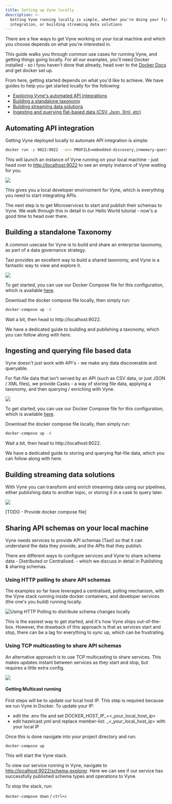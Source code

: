 ```yaml
---
title: Setting up Vyne locally
description: >-
  Getting Vyne running locally is simple, whether you're doing your first API
  integration, or building streaming data solutions
---
```



There are a few ways to get Vyne working on your local machine and which you choose depends on what you're interested in. 

This guide walks you through common use cases for running Vyne, and getting things going locally.  For all our examples, you'll need Docker installed - so i fyou haven't done that already, head over to the [Docker Docs](https://docs.docker.com/get-docker/) and get docker set up.

From here, getting started depends on what you'd like to achieve.  We have guides to help you get started locally for the following:

* <a href="#automating-api-integration">Exploring Vyne's automated API integrations</a>
* <a href="#building-a-standalone-taxonomy">Building a standalone
  taxonomy</a>
* <a href="#building-streaming-data-solutions">Building streaming data solutions</a>
* <a href="#ingesting-and-querying-file-based-data">Ingesting and querying flat-based data (CSV, Json, Xml, etc)</a>

## Automating API integration

Getting Vyne deployed locally to automate API integration is simple:

```bash
docker run -p 9022:9022 --env PROFILE=embedded-discovery,inmemory-query-history,eureka-schema vyneco/vyne
```

This will launch an instance of Vyne running on your local machine - just head over to [http://localhost:9022](http://localhost:9022) to see an empty instance of Vyne waiting for you.

![](/assets/documentation-images-4-.png)

This gives you a local developer envirnoment for Vyne, which is everything you need to start integrating APIs.  

The next step is to get Microservices to start and publish their schemas to Vyne.  We walk through this in detail in our Hello World tutorial - now's a good time to head over <Link to="../employees-on-payroll-demo">there</Link>.


## Building a standalone Taxonomy

A common usecase for Vyne is to build and share an enterprise taxonomy, as part of a data governance strategy.  

Taxi provides an excellent way to build a shared taxonomy, and Vyne is a fantastic way to view and explore it.

![](/assets/documentation-images-6-.png)

To get started, you can use our Docker Compose file for this configuration, which is available [here](https://gitlab.com/vyne/vyne-taxonomy-environment/-/blob/master/docker-compose.yml).

Download the docker compose file locally, then simply run:

```bash
docker-compose up -d
```

Wait a bit, then head to http://localhost:9022.

We have a dedicated guide to building and publishing a taxonomy, which you can follow along with <Link to="../../running-a-local-taxonomy-editor-environment/README">here</Link>.


## Ingesting and querying file based data

Vyne doesn't just work with API's - we make any data discoverable and queryable.

For flat-file data that isn't served by an API \(such as CSV data, or just JSON / XML files\), we provide Casks -  a way of storing file data, applying a taxonomy, and then querying / enriching with Vyne.

![](/assets/documentation-images-7-.png)

To get started, you can use our Docker Compose file for this configuration, which is available [here](https://gitlab.com/vyne/vyne-taxonomy-environment/-/blob/master/docker-compose.yml).

Download the docker compose file locally, then simply run:

```bash
docker-compose up -d
```

Wait a bit, then head to http://localhost:9022.

We have a dedicated guide to storing and querying flat-file data, which you can follow along with <Link to="../../casks/cask-server">here</Link>.

## Building streaming data solutions

With Vyne you can transform and enrich streaming data using our pipelines, either publishing data to another topic, or storing it in a cask to query later.

![](/assets/documentation-images-9-.png)

\[TODO - Provide docker compose file\]

## Sharing API schemas on your local machine

Vyne needs services to provide API schemas \(Taxi\) so that it can understand the data they provide, and the APIs that they publish.

There are different ways to configure services and Vyne to share schema data - Distributed or Centralised. - which we discuss in detail in <Link to="../../overview/publishing-and-sharing-schemas">Publishing & sharing schemas</Link>.


### Using HTTP polling to share API schemas

The examples so far have leveraged a centralised, polling mechanism, with the Vyne stack running inside docker containers, and developer services \(the one's you build\) running locally.

![Using HTTP Polling to distribute schema changes locally](/assets/documentation-images-10-.png)

This is the easiest way to get started, and it's how Vyne ships out-of-the-box.  However, the drawback of this approach is that as services start and stop, there can be a lag for everything to sync up, which can be frustrating.

### Using TCP multicasting to share API schemas

An alternative approach is to use TCP multicasting to share services. This makes updates instant between services as they start and stop, but requires a little extra config.

![](/assets/documentation-images-11-.png)

#### Getting Multicast running

First steps will be to update our local host IP. This step is required because we run Vyne in Docker. To update your IP:

* edit the .env file and set DOCKER\_HOST\_IP_=&lt;_your\_local\_host\_ip&gt;
* edit hazelcast.yml and replace member-list: _&lt;_your\_local\_host\_ip&gt; with your local IP

Once this is done navigate into your project directory and run:

`docker-compose up`

This will start the Vyne stack.

To view our service running in Vyne, navigate to [http://localhost:9022/schema-explorer](http://localhost:9022/schema-explorer). Here we can see if our service has successfully published schema types and operations to Vyne.

To stop the stack, run:

`docker-compose down` / `ctrl+c`

